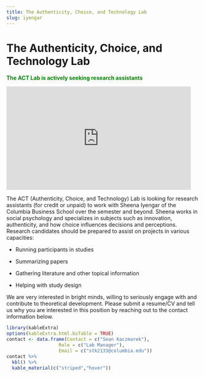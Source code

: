 ```yaml
---
title: The Authenticity, Choice, and Technology Lab
slug: iyengar
---
```


# The Authenticity, Choice, and Technology Lab

<span style="color:green">
**The ACT Lab is actively seeking research assistants**
</span>

<div class="embed-container">
  <iframe
      width="480"
      height="270"
      src="https://drive.google.com/file/d/1VlgTZgNt_4GRczlB50nrRnc4Pr64192w/preview"
      frameborder="0"
      allowfullscreen="">
  </iframe>
</div>

The ACT (Authenticity, Choice, and Technology) Lab is looking for research assistants (for credit or unpaid) to work with Sheena Iyengar of the Columbia Business School over the semester and beyond. Sheena works in social psychology and specializes in subjects such as innovation, authenticity, and how choice influences decisions and perceptions. Research candidates should be prepared to assist on projects in various capacities:

* Running participants in studies

* Summarizing papers

* Gathering literature and other topical information

* Helping with study design 

We are very interested in bright minds, willing to seriously engage with and contribute to theoretical development.
Please submit a resume/CV and tell us why you are interested in this position by reaching out to the contact information below.

```r
library(kableExtra)
options(kableExtra.html.bsTable = TRUE)
contact <- data.frame(Contact = c("Sean Kaczmarek"),
                   Role = c("Lab Manager"),
                   Email = c("stk2133@columbia.edu"))
contact %>%
  kbl() %>%
  kable_material(c("striped","hover"))
                   
                   
```

